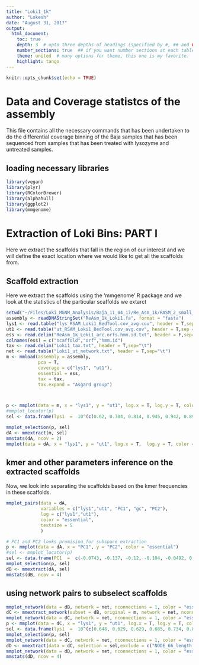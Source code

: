 ```yaml
---
title: "Loki1_1k"
author: "Lokesh"
date: "August 31, 2017"
output: 
  html_document:
    toc: true
    depth: 3  # upto three depths of headings (specified by #, ## and ###)
    number_sections: true  ## if you want number sections at each table header
    theme: united  # many options for theme, this one is my favorite.
    highlight: tango
---
```


```r
knitr::opts_chunk$set(echo = TRUE)
```

# Data and Coverage statistcs  of the assembly

This file contains all the necessary commands that has been undertaken to do the differential coverage binning of the Baja samples that has been sequenced from samples that has been treated with lysozyme and untreated samples. 

## loading necessary libraries


```r
library(vegan)
library(plyr)
library(RColorBrewer)
library(alphahull)
library(ggplot2)
library(mmgenome)
```

# Extraction of Loki Bins: PART I

Here we extract the scaffolds that fall in the region of our interest and we will define the exact location where we would like to get all the scaffolds from.

## Scaffold extraction

Here we extract the scaffolds using the 'mmgenome' R package and we look at the statistics of the particular scaffolds we extarct

```R
setwd("~/Files/Loki_MGNM_Analysis/Baja_11_04_17/Re_Asm_1k/RASM_2_small_Loki/Loki1/")
assembly <- readDNAStringSet("ReAsm_1k_Loki1.fa", format = "fasta")
lys1 <- read.table("lys_RSAM_Loki1_BedTool.cov_avg.cov", header = T,sep = "\t")  
ut1 <- read.table("ut_RSAM_Loki1_BedTool.cov_avg.cov", header = T,sep = "\t") 
ess <- read.delim("ReAsm_1k_Loki1_arc.orfs.hmm.id.txt", header = F,sep="\t") 
colnames(ess) = c("scaffold","orf","hmm.id")
tax <- read.delim("Loki1_tax.txt", header = T,sep="\t") 
net <- read.table("Loki1_ut_network.txt", header = T,sep="\t")
m <- mmload(assembly = assembly, 
            pca = T,
            coverage = c("lys1", "ut1"), 
            essential = ess,
            tax = tax,
            tax.expand = "Asgard group")



p <- mmplot(data = m, x = "lys1", y = "ut1", log.x = T, log.y = T, color = "essential", minlength = 1000)
#mmplot_locator(p)
sel <- data.frame(lys1  =  10^(c(0.62, 0.704, 0.814, 0.945, 0.942, 0.893, 0.776, 0.689, 0.607)), ut1  = 10^(c(1.27, 1.31, 1.34, 1.34, 1.24, 1.19, 1.08, 1.09, 1.12)))

mmplot_selection(p, sel) 
dA <- mmextract(m, sel)
mmstats(dA, ncov = 2)
mmplot(data = dA, x = "lys1", y = "ut1", log.x = T,  log.y = T, color = "essential")
```

## kmer and other parameters inference on the extracted scaffolds

Now, we look into separating the scaffolds based on the kmer frequencies in these scaffolds. 

```R
mmplot_pairs(data = dA,
             variables = c("lys1","ut1", "PC1", "gc", "PC2"), 
             log = c("lys1","ut1"),
             color = "essential",
             textsize = 5
             )

# PC1 and PC2 looks promising for subspace extraction
p <- mmplot(data = dA, x = "PC1", y = "PC2", color = "essential")
#sel <- mmplot_locator(p)
sel <- data.frame(PC1  =  c(-0.0743, -0.137, -0.12, -0.104, -0.0492, 0.0762, 0.273, 0.369, 0.344, 0.319, 0.243, 0.11), PC2  =  c(0.679, 0.332, 0.0546, -0.184, -0.454, -0.739, -1.04, -0.885, -0.662, -0.223, 0.193, 0.563))
mmplot_selection(p, sel)
dB <- mmextract(dA, sel)
mmstats(dB, ncov = 4)
```

## using network pairs to subselect scaffolds

```R
mmplot_network(data = dB, network = net, nconnections = 1, color = "essential")
dC <- mmextract_network(subset = dB, original = m, network = net, nconnections = 20, type = "direct")
mmplot_network(data = dC, network = net, nconnections = 1, color = "essential")
p <- mmplot(data = dC, x = "lys1", y = "ut1", log.x = T, log.y = T, color = "essential", point.size = 5)
sel <- data.frame(lys1  =  10^(c(0.648, 0.629, 0.629, 0.685, 0.734, 0.807, 0.866, 0.883, 0.854, 0.83, 0.799, 0.761, 0.683)),ut1  =  10^(c(1.15, 1.17, 1.23, 1.26, 1.27, 1.29, 1.3, 1.24, 1.2, 1.16, 1.13, 1.11, 1.11)))
mmplot_selection(p, sel)
mmplot_network(data = dC, network = net, nconnections = 1, color = "essential",highlight = dB)
dD <- mmextract(data = dC, selection = sel,exclude = c("NODE_66_length_19919_cov_10.5607","NODE_197_length_7712_cov_11.2183","NODE_32_length_27769_cov_10.7821","NODE_187_length_8260_cov_9.95344","NODE_286_length_2783_cov_10.1364","NODE_74_length_18665_cov_12.9536","NODE_148_length_10743_cov_11.4925","NODE_129_length_12346_cov_19.6009","NODE_71_length_18931_cov_10.8043","NODE_111_length_13694_cov_10.765"))
mmplot_network(data = dD, network = net, nconnections = 1, color = "essential")
mmstats(dD, ncov = 4)
```